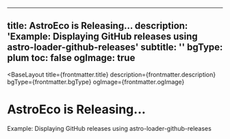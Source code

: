 
---
title: AstroEco is Releasing...
description: 'Example: Displaying GitHub releases using astro-loader-github-releases'
subtitle: ''
bgType: plum
toc: false
ogImage: true
---


<BaseLayout
  title={frontmatter.title}
  description={frontmatter.description}
  bgType={frontmatter.bgType}
  ogImage={frontmatter.ogImage}
>
  <StandardLayout isCentered={true} isWideMargin={true}>
    <Fragment slot="head">
      <h1 class="ml-12 lt-sm:ml-0"
      >AstroEco is <span class="animate-pulse">Releasing...</span></h1>
      <p class="mt--4! op-50 italic"
      >Example: Displaying GitHub releases using <Link href="https://github.com/lin-stephanie/astro-loaders/tree/main/packages/astro-loader-github-releases" external={true}>astro-loader-github-releases</Link></p>
    </Fragment>
    <GithubView slot="github" collectionType="releases" />
  </StandardLayout>
</BaseLayout>
